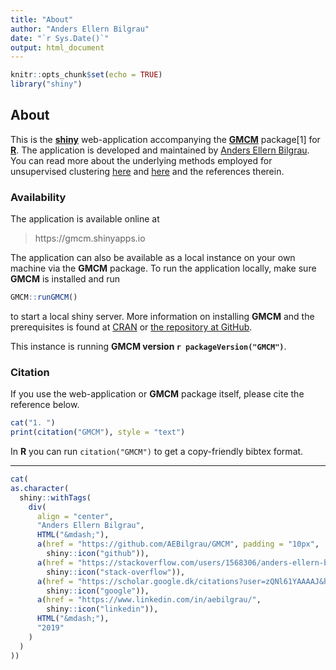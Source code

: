 ```yaml
---
title: "About"
author: "Anders Ellern Bilgrau"
date: "`r Sys.Date()`"
output: html_document
---
```


```r
knitr::opts_chunk$set(echo = TRUE)
library("shiny")
```

## About

This is the [**shiny**](https://shiny.rstudio.com/) web-application accompanying the [**GMCM**](https://cran.r-project.com/package=GMCM) package[1] for [**R**](https://r-project.com). The application is developed and maintained by [Anders Ellern Bilgrau](https://bilgrau.com). You can read more about the underlying methods employed for unsupervised clustering [here](http://doi.org/10.18637/jss.v070.i02) and [here](https://github.com/AEBilgrau/GMCM#GMCM) and the references therein.

### Availability 
The application is available online at 

> https://gmcm.shinyapps.io 

The application can also be available as a local instance on your own machine via the **GMCM** package. To run the application locally, make sure **GMCM** is installed and run

```r
GMCM::runGMCM()
```

to start a local shiny server. More information on installing **GMCM** and the prerequisites is found at [CRAN](https://cran.r-project.org/web/packages/GMCM/readme/README.html) or [the repository at GitHub](https://github.com/AEBilgrau/GMCM#installation).

This instance is running **GMCM version `r packageVersion("GMCM")`**.


### Citation
If you use the web-application or **GMCM** package itself, please cite the reference below.

```r
cat("1. ")
print(citation("GMCM"), style = "text")
```

In **R** you can run `citation("GMCM")` to get a copy-friendly bibtex format.

---


```r
cat(
as.character(
  shiny::withTags(
    div(
      align = "center", 
      "Anders Ellern Bilgrau",
      HTML("&mdash;"),
      a(href = "https://github.com/AEBilgrau/GMCM", padding = "10px",
        shiny::icon("github")),
      a(href = "https://stackoverflow.com/users/1568306/anders-ellern-bilgrau", 
        shiny::icon("stack-overflow")),
      a(href = "https://scholar.google.dk/citations?user=zQNl61YAAAAJ&hl=en", 
        shiny::icon("google")),
      a(href = "https://www.linkedin.com/in/aebilgrau/", 
        shiny::icon("linkedin")),
      HTML("&mdash;"),
      "2019"
    )
  )
))
```

